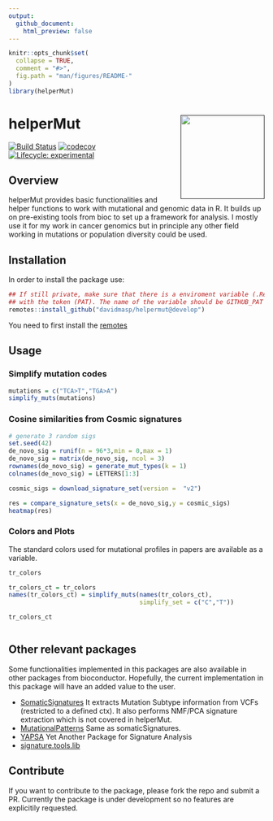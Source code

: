```yaml
---
output:
  github_document:
    html_preview: false
---
```


<!-- README.md is generated from README.Rmd. Please edit that file -->

```r
knitr::opts_chunk$set(
  collapse = TRUE,
  comment = "#>",
  fig.path = "man/figures/README-"
)
library(helperMut)
```

# helperMut <a href=''><img src='man/figures/helperMut.png' align="right" height="165" /></a>

<!-- badges: start -->
[![Build Status](https://travis-ci.com/davidmasp/helperMut.svg?branch=develop)](https://travis-ci.com/davidmasp/helperMut)
[![codecov](https://codecov.io/gh/davidmasp/helperMut/branch/develop/graph/badge.svg?token=9jkMksb2mk)](https://codecov.io/gh/davidmasp/helperMut)
[![Lifecycle: experimental](https://img.shields.io/badge/lifecycle-experimental-orange.svg)](https://www.tidyverse.org/lifecycle/#experimental)
<!-- badges: end -->



## Overview

helperMut provides basic functionalities and helper
functions to work with mutational and genomic data in R. It builds up
on pre-existing tools from bioc to set up a framework for analysis. 
I mostly use it for my work in cancer genomics but in principle any other
field working in mutations or population diversity could be used.


## Installation

In order to install the package use:

```r
## If still private, make sure that there is a enviroment variable (.Renviron)
## with the token (PAT). The name of the variable should be GITHUB_PAT
remotes::install_github("davidmasp/helpermut@develop")
```

You need to first install the [remotes](https://cran.r-project.org/web/packages/remotes/index.html)

## Usage

### Simplify mutation codes

```r
mutations = c("TCA>T","TGA>A")
simplify_muts(mutations)
```

### Cosine similarities from Cosmic signatures

```r
# generate 3 random sigs
set.seed(42)
de_novo_sig = runif(n = 96*3,min = 0,max = 1)
de_novo_sig = matrix(de_novo_sig, ncol = 3)
rownames(de_novo_sig) = generate_mut_types(k = 1)
colnames(de_novo_sig) = LETTERS[1:3]

cosmic_sigs = download_signature_set(version =  "v2")

res = compare_signature_sets(x = de_novo_sig,y = cosmic_sigs)
heatmap(res)
```


### Colors and Plots

The standard colors used for mutational profiles in papers are available as 
a variable.

```r
tr_colors

tr_colors_ct = tr_colors
names(tr_colors_ct) = simplify_muts(names(tr_colors_ct),
                                    simplify_set = c("C","T"))

tr_colors_ct



```


## Other relevant packages

Some functionalities implemented in this packages are also available in other
packages from bioconductor. Hopefully, the current implementation in this
package will have an added value to the user. 

* [SomaticSignatures](http://bioconductor.org/packages/release/bioc/html/SomaticSignatures.html) It extracts Mutation Subtype information from VCFs (restricted to a defined ctx). It also performs NMF/PCA signature extraction which is not covered in helperMut.
* [MutationalPatterns](http://bioconductor.org/packages/release/bioc/html/MutationalPatterns.html) Same as somaticSignatures.
* [YAPSA](https://github.com/eilslabs/YAPSA) Yet Another Package for Signature Analysis
* [signature.tools.lib](https://github.com/Nik-Zainal-Group/signature.tools.lib)

## Contribute

If you want to contribute to the package, please fork the repo and submit
a PR. Currently the package is under development so no features are explicitily
requested.

